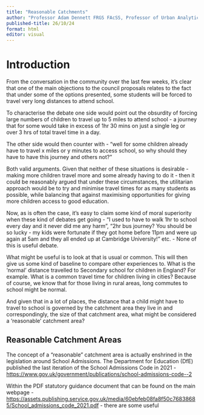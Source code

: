 ```yaml
---
title: "Reasonable Catchments"
author: "Professor Adam Dennett FRGS FAcSS, Professor of Urban Analytics, Bartlett Centre for Advanced Spatial Analysis, University College London - a.dennett@ucl.ac.uk - @adam_dennett"
published-title: 26/10/24
format: html
editor: visual
---
```


# Introduction

From the conversation in the community over the last few weeks, it's clear that one of the main objections to the council proposals relates to the fact that under some of the options presented, some students will be forced to travel very long distances to attend school.

To characterise the debate one side would point out the obsurdity of forcing large numbers of children to travel up to 5 miles to attend school - a journey that for some would take in excess of 1hr 30 mins on just a single leg or over 3 hrs of total travel time in a day.

The other side would then counter with - "well for some children already have to travel x miles or y minutes to access school, so why should they have to have this journey and others not?"

Both valid arguments. Given that neither of these situations is desirable - making more children travel more and some already having to do it - then it could be reasonably argued that under these circumstances, the utilitarian approach would be to try and minimise travel times for as many students as possible, while balancing that against maximising opportunities for giving more children access to good education.

Now, as is often the case, it's easy to claim some kind of moral superiority when these kind of debates get going - "I used to have to walk 1hr to school every day and it never did me any harm", "2hr bus journey? You should be so lucky - my kids were fortunate if they got home before 11pm and were up again at 5am and they all ended up at Cambridge University!" etc. - None of this is useful debate.

What might be useful is to look at that is usual or common. This will then give us some kind of baseline to compare other experiences to. What is the 'normal' distance travelled to Secondary school for children in England? For example. What is a common travel time for children living in cities? Because of course, we know that for those living in rural areas, long commutes to school might be normal.

And given that in a lot of places, the distance that a child might have to travel to school is governed by the catchment area they live in and correspondingly, the size of that catchment area, what might be considered a 'reasonable' catchment area?

## Reasonable Catchment Areas

The concept of a "reasonable" catchment area is actually enshrined in the legislation around School Admissions. The Department for Education (DfE) published the last iteration of the School Admissions Code in 2021 - <https://www.gov.uk/government/publications/school-admissions-code--2>

Within the PDF statutory guidance document that can be found on the main webpage - <https://assets.publishing.service.gov.uk/media/60ebfeb08fa8f50c76838685/School_admissions_code_2021.pdf> - there are some useful
